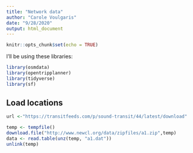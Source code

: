 ```yaml
---
title: "Network data"
author: "Carole Voulgaris"
date: "9/28/2020"
output: html_document
---
```


```r
knitr::opts_chunk$set(echo = TRUE)
```

I'll be using these libraries:

```r
library(osmdata)
library(opentripplanner)
library(tidyverse)
library(sf)
```

## Load locations

```r
url <-"https://transitfeeds.com/p/sound-transit/44/latest/download"

temp <- tempfile()
download.file("http://www.newcl.org/data/zipfiles/a1.zip",temp)
data <- read.table(unz(temp, "a1.dat"))
unlink(temp)

```

